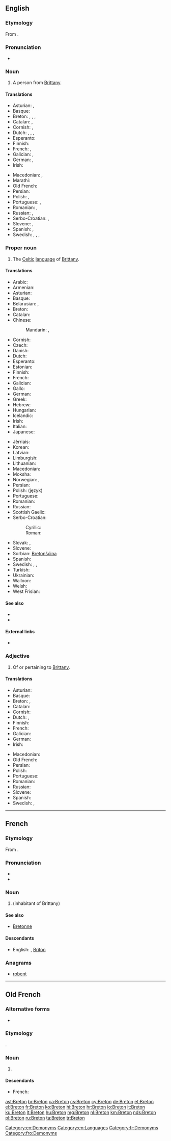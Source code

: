 {{also|breton|bretón}}
==English==

{{wikipedia}}
{{interwiktionary|code=br}}

===Etymology===
From {{etyl|fr|en}} {{term|lang=fr|Breton}}.

===Pronunciation===
* {{IPA|/ˈbɹɛtən/}}

===Noun===
{{en-noun}}

# A person from [[Brittany]].

====Translations====
{{trans-top|person from Brittany}}
* Asturian: {{t+|ast|bretón|m}}, {{t|ast|bretona|f}}
* Basque: {{t|eu|bretoi}}
* Breton: {{t+|br|Breton|m}}, {{t+|br|Bretonez|f}}, {{t+|br|Breizhad|m}}, {{t+|br|Breizhadez|f}}
* Catalan: {{t+|ca|bretó|m}}, {{t+|ca|bretona|f}}
* Cornish: {{t|kw|Breton|m}}, {{t|kw|Bretones|f}}
* Dutch: {{t|nl|Bretoen|m}}, {{t|nl|Bretoense|f}}, {{t+|nl|Breton|m}}, {{t|nl|Bretonse|f}}
* Esperanto: {{t|eo|bretono}}
* Finnish: {{t|fi|bretonilainen}}
* French: {{t+|fr|Breton|m}}, {{t+|fr|Bretonne|f}}
* Galician: {{t+|gl|bretón|m}}, {{t|gl|bretoa|f}}
* German: {{t+|de|Bretone|m}}, {{t|de|Bretonin|f}}
* Irish: {{t|ga|Briotánach|m}}
{{trans-mid}}
* Macedonian: {{t|mk|Бретонец|m|tr=Brétonec}}, {{t|mk|Бретонка|f|tr=Brétonka}}
* Marathi: {{t|mr|ब्रेटोन|tr=breṭona|sc=Deva}}
* Old French: {{t|fro|Breton}}
* Persian: {{t+|fa|برتونی|tr=Beretoni}}
* Polish: {{t|pl|Bretończyk|m}}, {{t|pl|Bretonka|f}}
* Portuguese: {{t+|pt|bretão|m}}, {{t|pt|bretã|f}}
* Romanian: {{t+|ro|breton|m}}, {{t+|ro|bretonă|f}}
* Russian: {{t+|ru|бретонец|m|tr=bretónec}}, {{t+|ru|бретонка|f|tr=bretónka}}
* Serbo-Croatian: {{t|sh|Bretonac|m}}, {{t|sh|Bretonka|f}}
* Slovene: {{t+|sl|Bretonec|m}}, {{t|sl|Bretonka|f}}
* Spanish: {{t+|es|bretón|m}}, {{t|es|bretona|f}}
* Swedish: {{t|sv|breton|c}}, {{t|sv|bretagnare|c}}, {{t+|sv|bretonska|f}}, {{t|sv|bretagniska|f}}
{{trans-bottom}}

===Proper noun===
{{en-proper noun}}

# The [[Celtic]] [[language]] of [[Brittany]].

====Translations====
{{trans-top|the language}}
* Arabic: {{t|ar|بريتونية|f|tr=burituníya|sc=Arab}}
* Armenian: {{t|hy|բրետոներեն|tr=bretoneren}}
* Asturian: {{t+|ast|bretón|m}}
* Basque: {{t+|eu|bretoiera}}
* Belarusian: {{t|be|брэто́нская мо́ва|f|sc=Cyrl}}, {{t|be|брэто́нская|f|sc=Cyrl}}
* Breton: {{t+|br|brezhoneg|m}}
* Catalan: {{t+|ca|bretó|m}}
* Chinese:
*: Mandarin: {{t|cmn|布列塔尼語|sc=Hani}}, {{t+|cmn|布列塔尼语|tr=Bùliětǎní yǔ|sc=Hani}}
* Cornish: {{t|kw|Bretonek|m}}
* Czech: {{t+|cs|bretonština|f}}
* Danish: {{t|da|Bretonsk}}
* Dutch: {{t+|nl|Bretons}}
* Esperanto: {{t|eo|bretona lingvo}}
* Estonian: {{t|et|bretooni}}
* Finnish: {{t+|fi|bretoni}}
* French: {{t+|fr|breton|m}}
* Galician: {{t+|gl|bretón|m}}
* Gallo: {{t|roa-gal|berton|m}}
* German: {{t+|de|Bretonisch|n}}
* Greek: {{t+|el|βρετονικά|n-p|tr=vretoniká}}
* Hebrew: {{t|he|בריטנית|f|tr=britonít|sc=Hebr}}
* Hungarian: {{t+|hu|Breton}}
* Icelandic: {{t|is|Bretónska}}
* Irish: {{t|ga|Briotáinis|f}}
* Italian: {{t+|it|bretone|m}}
* Japanese: {{t+|ja|ブルトン語|tr=Buruton-go|sc=Jpan}}
{{trans-mid}}
* Jèrriais: {{t|roa-jer|Bréton|m}}
* Korean: {{t|ko|브루타뉴어|tr=Beurutanyu-eo|sc=Kore}}
* Latvian: {{t|lv|bretoņu}}
* Limburgish: {{t+|li|Breitsj|n}}
* Lithuanian: {{t+|lt|bretonų}}
* Macedonian: {{t|mk|бретонски|m|tr=brétonski}}
* Moksha: {{t|mdf|Бретононь}}
* Norwegian: {{t|no|Bretonsk}}, {{t|no|Bretangsk}}
* Persian: {{t+|fa|برتونی|tr=Beretuni|sc=fa-Arab}}
* Polish: (język) {{t+|pl|bretoński|m}}
* Portuguese: {{t+|pt|bretão|m}}
* Romanian: {{t+|ro|bretonă|f}}
* Russian: {{t+|ru|бретонский|m|tr=bretónskij}}
* Scottish Gaelic: {{t|gd|Breatannais|f}}
* Serbo-Croatian:
*: Cyrillic: {{t|sh|бретонски|m}}
*: Roman: {{t|sh|bretonski|m}}
* Slovak: {{t+|sk|bretónsky|m}}, {{t|sk|bretónčina|f}}
* Slovene: {{t+|sl|bretonščina|f}}
* Sorbian: [[Bretonšćina]]
* Spanish: {{t+|es|bretón|m}}
* Swedish: {{t+|sv|bretonska}}, {{t|sv|bretagniska}}, {{t|sv|bretagnska}}
* Turkish: {{t+|tr|Bröton}}
* Ukrainian: {{t+|uk|бретонська|f|tr=bretóns'ka|sc=Cyrl}}
* Walloon: {{t|wa|Burton}}
* Welsh: {{t+|cy|Llydaweg}}
* West Frisian: {{t+|fy|Bretonsk}}
{{trans-bottom}}

====See also====
* {{langcat}}
* {{langlist}}

====External links====
* {{ISO 639|link=Ethnologue|1code=br|code=bre}}

===Adjective===
{{en-adj|-}}

# Of or pertaining to [[Brittany]].

====Translations====
{{trans-top|pertaining to Brittany}}
* Asturian: {{t+|ast|bretón}}
* Basque: {{t|eu|bretoi}}
* Breton: {{t+|br|breizhat}}, {{qualifier|pertaining to the language}} {{t+|br|brezhonek}}
* Catalan: {{t+|ca|bretó}}
* Cornish: {{t|kw|bretonek}}
* Dutch: {{t+|nl|Bretoens}}, {{t+|nl|Bretons}}
* Finnish: {{t|fi|bretonilainen}}
* French: {{t+|fr|breton}}
* Galician: {{t+|gl|bretón}}
* German: {{t+|de|bretonisch}}
* Irish: {{t|ga|Briotánach}}
{{trans-mid}}
* Macedonian: {{t|mk|бретонски|m|tr=brétonski}}
* Old French: {{t|fro|breton}}
* Persian: {{t+|fa|برتونی|tr=Beretoni}}
* Polish: {{t+|pl|bretoński}}
* Portuguese: {{t+|pt|bretão}}
* Romanian: {{t+|ro|breton}}
* Russian: {{t+|ru|бретонский|tr=bretónskij}}
* Slovene: {{t+|sl|bretonski}}
* Spanish: {{t+|es|bretón}}
* Swedish: {{t+|sv|bretonsk}}, {{t|sv|bretagnisk}}
{{trans-bottom}}

[[Category:en:Demonyms]]
[[Category:en:Languages]]

----

==French==

===Etymology===
From {{etyl|la|fr}} {{term|Britto|lang=la}}.

===Pronunciation===
* {{IPA|/bʁə.tɔ̃/|lang=fr}}
* {{audio|Fr-breton.ogg|Audio}}

===Noun===
{{fr-noun|m|f=Bretonne}}

# {{l/en|Breton}} (inhabitant of Brittany)

====See also====
* [[Bretonne]]

====Descendants====
* English: {{l/en|Breton}}, [[Briton]]

===Anagrams===
* [[robent#French|robent]]

[[Category:fr:Demonyms]]

----

==Old French==

===Alternative forms===
* {{l/fro|Bretun}}

===Etymology===
{{etyl|la|fro}} {{term|Britto|lang=la}}.

===Noun===
{{fro-noun|m}}

# {{l/en|Breton}} {{gloss|inhabitant of Brittany}}

====Descendants====
* French: {{l/fr|Breton}}

[[Category:fro:Demonyms]]

[[ast:Breton]]
[[br:Breton]]
[[ca:Breton]]
[[cs:Breton]]
[[cy:Breton]]
[[de:Breton]]
[[et:Breton]]
[[el:Breton]]
[[fr:Breton]]
[[ko:Breton]]
[[hi:Breton]]
[[hr:Breton]]
[[io:Breton]]
[[it:Breton]]
[[ku:Breton]]
[[lt:Breton]]
[[hu:Breton]]
[[mg:Breton]]
[[nl:Breton]]
[[km:Breton]]
[[nds:Breton]]
[[pl:Breton]]
[[ru:Breton]]
[[ta:Breton]]
[[tr:Breton]]